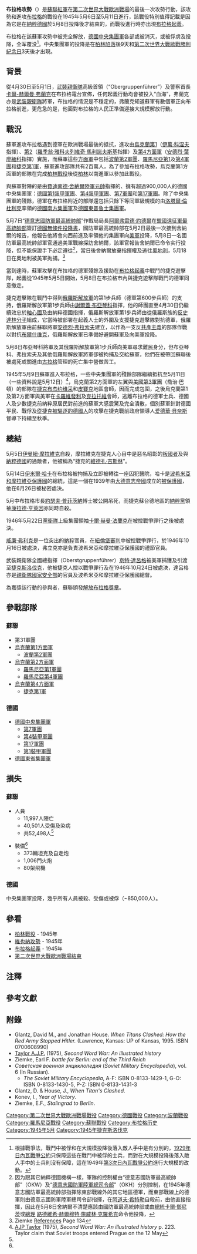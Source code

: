 {{FixBunching|beg}}
{{Infobox Military Conflict
|conflict= 布拉格攻勢
|partof= [[第二次世界大戰|第二次世界大戰]][[德蘇戰爭|德蘇戰爭]]
|image= [[File:WWII_Southern_Central_Europe_1944-1945.png|300px]]西北、匈牙利及捷克的戰役示意圖（1944年－1945年）]]
|caption= 在[[特蘭西瓦尼亚|特蘭西瓦尼亚]]西北、匈牙利及捷克的戰役示意圖（1944年－1945年）；地圖上顯示出1948年1月1日的政治疆界
|date=1945年5月5日－1945年5月11日
|place= 現在[[捷克共和國|捷克共和國]]境內，[[波希米亞和摩拉維亞保護國|波希米亞和摩拉維亞保護國]][[布拉格|布拉格]]
|territory=
|result= 蘇軍決定性勝利，德國中央集團軍全軍覆沒
|combatant1={{flag|Nazi Germany}}<br>{{flagicon|Kingdom of Hungary}} {{link-en|匈牙利國民統一政府|Government of National Unity (Hungary)|匈牙利}}<br>{{flagcountry|Slovak Republic (1939–1945)}}
|combatant2={{flag|Soviet Union|1936}}<br />{{flagcountry|Kingdom of Romania}}<br />{{flagicon|Polish People's Republic}} [[波蘭人民共和國|波蘭]] <br>{{flagicon|Czechoslovakia}} {{link-en|德國佔領下捷克斯洛伐克的抵抗運動|Resistance in German-occupied Czechoslovakia|捷克斯洛伐克抵抗運動}}
----
{{flagicon|Russia|naval}} [[俄羅斯解放軍|俄羅斯解放軍]]
|commander1= {{flagicon|Nazi Germany}} [[費迪南德·舍納爾|費迪南德·舍納爾]]<br>{{flagicon|Nazi Germany}} [[洛塔爾·倫杜利克|洛塔爾·倫杜利克]]
|commander2= {{flagicon|Soviet Union|1936}} [[伊萬·科涅夫|伊萬·科涅夫]]<br>[[File:Flag_of_Czechoslovakia.svg|22px]] [[Karel_Klapálek|Karel Klapálek]]<br>{{flagicon|Kingdom of Romania}} {{link-en|瓦西里·阿塔纳休|Vasile Atanasiu}}<br>{{flagicon|Kingdom of Romania}} {{link-ro|尼古拉·德斯克列斯库|Nicolae Dăscălescu}}<br>{{flagicon|Polish People's Republic}} [[卡罗尔·希维尔切夫斯基|卡罗尔·希维尔切夫斯基]]
----
<br>{{flagicon|Russia|naval}} {{link-en|谢尔盖·库兹米奇·布尼亚琴科|Sergei Bunyachenko|谢尔盖·布尼亚琴科}}
|strength1= 中央集團軍:<br>600,000–650,000人{{sfn|Lakowski|2008|p=674}}<br>東部集團軍:<br>430,000人{{sfn|Ziemke|2002|p=498}}<br>{{flagdeco|Kingdom of Hungary (1920–46)}} 9,370人{{sfn|Frajdl|2007}}
|strength2= {{flagdeco|Soviet Union|1936}} 1,770,700人{{sfn|Krivosheev|1997|p=159}}<br>{{flagdeco|Kingdom of Romania}} 139,500人{{sfn|Krivosheev|1997|p=159}}<br>{{flagdeco|Polish People's Republic}} 69,500人{{sfn|Krivosheev|1997|p=159}}<br>{{flagdeco|Czechoslovakia}} 48,400人{{sfn|Krivosheev|1997|p=159}}<hr>{{flagdeco|Russia|navy}} 18,000人
|casualties1= 860,000人被俘
|casualties2= {{flagdeco|Soviet Union|1936}} 49,348人{{sfn|Glantz|1995|p=300}}<br>{{flagdeco|Kingdom of Romania}} 1,730人{{sfn|Krivosheev|1997|p=159}}<br>{{flagdeco|Polish People's Republic}} 887人{{sfn|Krivosheev|1997|p=159}}<br>{{flagdeco|Czechoslovakia}} 533人{{sfn|Krivosheev|1997|p=159}}<ref group=lower-alpha>Czech losses do not include those of the Prague uprising or of partisan formations.</ref><hr>{{flagdeco|Russia|navy}} 300人
|notes=
}}
{{FixBunching|mid}}
{{Campaignbox Axis-Soviet War}}
{{FixBunching|end}}
{{noteTA
|1=zh-hans:集团军群; zh-hant:集團軍;
|2=zh-hans:集团军; zh-hant:軍團;
|3=zh-hans:武装党卫军; zh-hant:武裝親衛隊;
}}
'''布拉格攻勢'''（{{lang-ru|Пражская стратегическая наступательная операция}}）是[[蘇聯紅軍|蘇聯紅軍]]在[[第二次世界大戰|第二次世界大戰]][[二戰歐洲戰場|歐洲戰場]]的最後一次攻勢行動，該攻勢和進攻[[布拉格|布拉格]]的戰役在1945年5月6日至5月11日進行，該戰役特別值得記載是因為它是在[[納粹德國|納粹德國]]於5月8日投降後才結束的，而戰役進行時亦出現[[布拉格起義|布拉格起義]]。

布拉格在該蘇軍攻勢中被完全解放，[[德國中央集團軍|德國中央集團軍]]各部或被消灭，或被俘虏及投降，全军覆没<ref>根據戰爭法，戰鬥中被俘和在大規模投降後落入敵人手中是有分別的，[[日內瓦戰爭公約_(1929)|1929年日內瓦戰爭公約]]只保障這些在戰鬥中被俘的士兵，而對在大規模投降後落入敵人手中的士兵則沒有保障，這在1949年[[第3次日內瓦戰爭公約|第3次日內瓦戰爭公約]]進行大規模的改動。</ref>。中央集團軍的投降是在[[柏林戰役|柏林陷落]]後9天和[[第二次世界大戰歐戰勝利紀念日|第二次世界大戰歐戰勝利紀念日]]3天後才出現。

== 背景 ==
從4月30日至5月1日，[[武裝親衛隊|武裝親衛隊]]高級首領（“Obergruppenführer”）及警察首長[[卡爾-赫爾曼·弗蘭克|卡爾-赫爾曼·弗蘭克]]在布拉格電台宣佈，任何起義行動均會被投入“血海”，弗蘭克亦是[[武裝親衛隊|武裝親衛隊]]將軍，布拉格的情況是不穩定的，弗蘭克知道蘇軍有數個軍正向布拉格前進，更危急的是，他面對布拉格的人民正準備迎接大規模解放行動。

== 戰況 ==
蘇軍進攻布拉格遇到德軍在歐洲戰場最後的抵抗，進攻由[[烏克蘭第1方面軍|烏克蘭第1]]（[[伊萬·科涅夫|伊萬·科涅夫]]指揮）、[[烏克蘭第2方面軍|第2]]（[[羅季翁·雅科夫列維奇·馬利諾夫斯基|羅季翁·雅科夫列維奇·馬利諾夫斯基]]指揮）及[[烏克蘭第4方面軍|第4方面軍]]（[[安德烈·葉廖緬科|安德烈·葉廖緬科]]指揮）實施，而蘇軍這些[[方面軍|方面軍]]中包括[[波蘭第2軍團|波蘭第2軍團]]、[[羅馬尼亞第1軍團|羅馬尼亞第1]]及[[羅馬尼亞第4軍團|第4軍團]]和[[捷克第1軍|捷克第1軍]]，蘇軍進攻部隊共有2百萬人，為了參加布拉格攻勢，烏克蘭第1方面軍的部隊在完成[[柏林戰役|柏林戰役]]後從[[柏林|柏林]]以南進軍以參加此戰役。

與蘇軍對陣的是由[[費迪南德·舍納爾|費迪南德·舍納爾]][[陸軍元帥|陸軍元帥]]指揮的、擁有超過900,000人的德國中央集團軍：[[德國第1裝甲軍團|德國第1裝甲軍團]]、[[德國第4裝甲軍團|第4裝甲軍團]]、[[德國第7軍團|第7軍團]]和[[德國第17軍團|第17軍團]]。除了中央集團軍的殘餘，德軍在布拉格附近的部隊還包括只餘下等同軍級規模的由[[洛塔爾·倫杜利克|洛塔爾·倫杜利克]]率領的[[德國南方集團軍|德國南方集團軍]]及[[德國東普鲁士集團軍|德國東普鲁士集團軍]]。

5月7日“[[國防軍最高統帥部|德意志國防軍最高統帥部]]”作戰局局長[[阿爾弗雷德·約德爾|阿爾弗雷德·約德爾]]在[[盟國遠征軍最高統帥部|盟國遠征軍最高統帥部]]簽訂[[第二次世界大戰歐洲戰場結束|德國無條件投降書]]，國防軍最高統帥部在5月2日最後一次接到舍納爾的報告，他報告他將會向西前進及率領他的集團軍向[[美軍|美軍]]投降，5月8日一名國防軍最高統帥部軍官通過美軍戰線探訪舍納爾，該軍官報告舍納爾已命令实行投降，但不能保證手下必定遵從<ref>因为跟其它納粹德國機構一樣，軍隊的控制權由“德意志國防軍最高統帥部”（OKW）及“[[國防軍陸軍總司令部|德意志國防軍陸軍總司令部]]”（OKH）分別控制，在1945年德意志國防軍最高統帥部指揮除東部戰線外的其它地區德軍，而東部戰線上的德軍則由德意志國防軍陸軍總司令部指揮，在[[阿道夫·希特勒|阿道夫·希特勒]]自殺前，由他直接指揮，因此在5月8日舍納爾不清楚應該由國防軍最高統帥部或由[[德國總統|總統]][[卡爾·鄧尼茨|卡爾·鄧尼茨]]或[[德国總理|總理]] [[路德維希·赫爾穆特·施威林·克羅希克|路德維希·赫爾穆特·施威林·克羅希克]]命令他投降，</ref>，當日後舍納爾放棄指揮權及逃往[[奧地利|奧地利]]，5月18日在奧地利被美軍拘捕。<ref>Ziemke [[#References|References]] Page 134</ref><!--Reference is for the whole paragraph-->

當到達時，蘇軍攻擊在布拉格的德軍殘餘及援助在[[布拉格起義|布拉格起義]]中戰鬥的捷克遊擊隊，起義從1945年5月5日開始，5月8日在布拉格市內與捷克遊擊隊戰鬥的德軍同意撤走。   

捷克遊擊隊在戰鬥中得到[[俄羅斯解放軍|俄羅斯解放軍]]的第1步兵師（德軍第600步兵師）的支持，俄羅斯解放軍第1步兵師由[[謝爾蓋·布亞琴科|謝爾蓋·布亞琴科]]指揮，他的師團直至4月30日仍繼續效忠於[[軸心國|軸心國]]及由納粹德國指揮，俄羅斯解放軍第1步兵師由從俄羅斯族的[[史達林主義|反史達林分子]]組成，它當時被部署在起義人士的外圍及支援捷克遊擊隊對抗德軍，俄羅斯解放軍由前蘇聯將軍[[安德烈·弗拉索夫|安德烈·弗拉索夫]]建立，以作為一支反[[共產主義|共產主義]]的部隊作戰以對抗[[布爾什维克|布爾什维克]]，俄羅斯解放軍已準備好避開蘇軍及向美軍投降。

5月8日布亞琴科將軍及其俄羅斯解放軍第1步兵師向美軍尋求難民身分，但布亞琴科、弗拉索夫及其他俄羅斯解放軍將軍卻被拘捕及交給蘇軍，他們在被帶回蘇聯後被處死或關進由[[古拉格|古拉格]]管理的死亡集中營做苦工。   

1945年5月9日蘇軍進入布拉格，一些中央集團軍的殘餘部隊繼續抵抗至5月11日（一些資料說是5月12日）<ref>[[AJP_Taylor|AJP Taylor]] (1975), ''Second Word War: An illustrated history'' p. 223. Taylor claim that Soviet troops entered Prague on the 12 May</ref>，烏克蘭第2方面軍的左翼與[[美國第3軍團|美國第3軍團]]（喬治·巴頓）的部隊在[[捷克布杰约维采|捷克布杰约维采]]和[[皮賽克|皮賽克]]地區會師，因而完成包圍，之後烏克蘭第1及第2方面軍與美軍在[[卡羅維發利|卡羅維發利]]及[[克拉托維|克拉托維]]會師，逃離布拉格的德軍士兵、德國人及少數捷克前納粹原居民對前進的蘇軍大感震驚及完全潰散，個別蘇軍針對德國平民、戰俘及[[從捷克被驅逐的德國人|從捷克被驅逐的德國人]]的攻擊在捷克戰前政府領導人[[爱德華·貝奈斯|爱德華·貝奈斯]]督導下持續至秋季。

== 總結 ==
5月5日[[伊曼紐·摩拉維克|伊曼紐·摩拉維克]]自殺，摩拉維克在捷克人心目中是惡名昭彰的[[叛國|叛國者]]及與[[納粹德國|納粹德國]]的通敵者，他被稱為“捷克的[[維德孔·吉斯林|維德孔·吉斯林]]”。

5月14日[[伊米爾·哈卡|伊米爾·哈卡]]在布拉格被拘捕及立即被轉往一座囚犯醫院，哈卡是[[波希米亞和摩拉維亞保護國|波希米亞和摩拉維亞保護國]]的總統，這是一個在1939年由[[大德意志帝國|大德意志帝國]]成立的[[保護國|被保護國]]，他在6月26日被秘密處決。

5月中布拉格市長[[約瑟夫·普菲茨納|約瑟夫·普菲茨納]]博士被公開吊死，而捷克蘇台德地區的[[納粹黨|納粹黨]]領袖[[康拉德·亨萊因|康拉德·亨萊因]]亦同時自殺。

1946年5月22日[[黨衛隊|黨衛隊]]上級集團領袖[[卡爾·赫曼·法蘭克|卡爾·赫曼·法蘭克]]在被控戰爭罪行之後被處決。

[[威廉·弗利克|威廉·弗利克]]是一位突出的[[納粹主義|納粹]]官員，在[[紐倫堡審判|紐倫堡審判]]中被控戰爭罪行，於1946年10月16日被處決，弗立克亦是負責波希米亞和摩拉維亞保護國的禮節官員。

武裝親衛隊全國總指揮（Oberstgruppenführer）[[京特·達呂格|京特·達呂格]]被美軍捕獲及引渡至[[捷克斯洛伐克|捷克斯洛伐克]]，他被捷克人控以戰爭罪行及在1946年10月24日被處決，達呂格亦是[[親衛隊國家安全部|親衛隊國家安全部]]的官員及波希米亞和摩拉維亞保護國總督。

為嘉獎該行動的參與者，蘇聯頒發[[解放布拉格獎章|解放布拉格獎章]]。

== 參戰部隊 ==
=== 蘇聯 ===
* 第31軍團
* [[烏克蘭第1方面軍|烏克蘭第1方面軍]]
** [[波蘭第2軍團|波蘭第2軍團]]
* [[烏克蘭第2方面軍|烏克蘭第2方面軍]]
** [[羅馬尼亞第1軍團|羅馬尼亞第1軍團]]
** [[羅馬尼亞第4軍團|羅馬尼亞第4軍團]]
* [[烏克蘭第4方面軍|烏克蘭第4方面軍]]
** [[捷克第1軍|捷克第1軍]]

=== 德國 ===
* [[德國中央集團軍|德國中央集團軍]]
** [[德國第7軍團|第7軍團]]
** [[德國第4裝甲軍團|第4裝甲軍團]]
** [[德國第17軍團|第17軍團]]
** [[德國第1裝甲軍團|第1裝甲軍團]]
* [[德國東省集團軍|德國東省集團軍]]

== 損失 ==
=== 蘇聯 ===
* 人員
** 11,997人陣亡
** 40,501人受傷及染病
** 共52,498人<ref name="Glantz"/>

* 裝備<ref name="Glantz"/>
** 373輛坦克及自走炮
** 1,006門火炮
** 80架飛機

=== 德國 ===
中央集團軍投降，幾乎所有人員被殺、受傷或被俘（~850,000人）。

== 參看 ==
* [[柏林戰役|柏林戰役]] - 1945年
* [[維也納攻勢|維也納攻勢]] - 1945年
* [[布拉格起義|布拉格起義]] - 1945年
* [[第二次世界大戰歐洲戰場結束|第二次世界大戰歐洲戰場結束]]

== 注釋 ==
{{notelist}}

== 參考文獻 ==
{{reflist}}

== 附錄 ==
* Glantz, David M., and Jonathan House. ''When Titans Clashed: How the Red Army Stopped Hitler.'' (Lawrence, Kansas: UP of Kansas, 1995. ISBN 0700608990)
* [[AJP_Taylor|Taylor A.J.P.]] (1975), ''Second Word War: An illustrated history''
* Ziemke, Earl F. ''battle for Berlin: end of the Third Reich''
* ''Советская военная энциклопедия'' (''Soviet Military Encyclopedia''), vol. 6 (In Russian).
** ''The Soviet Military Encyclopedia'', A-F: ISBN 0-8133-1429-1, G-O: ISBN 0-8133-1430-5, P-Z: ISBN 0-8133-1431-3
* Glantz, D. & House, J., ''When Titan's Clashed''.
* Konev, I., ''Year of Victory''.
* Ziemke, E.F., ''Stalingrad to Berlin''.

{{World War II}}

[[Category:第二次世界大戰歐洲戰場戰役|Category:第二次世界大戰歐洲戰場戰役]]
[[Category:德國戰役|Category:德國戰役]]
[[Category:波蘭戰役|Category:波蘭戰役]]
[[Category:羅馬尼亞戰役|Category:羅馬尼亞戰役]]
[[Category:蘇聯戰役|Category:蘇聯戰役]]
[[Category:布拉格历史|Category:布拉格历史]]
[[Category:1945年5月|Category:1945年5月]]
[[Category:1945年捷克斯洛伐克|Category:1945年捷克斯洛伐克]]